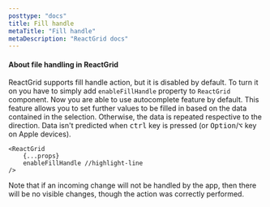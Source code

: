 ```yaml
---
posttype: "docs"
title: Fill handle
metaTitle: "Fill handle"
metaDescription: "ReactGrid docs"
---
```


#### About file handling in ReactGrid

ReactGrid supports fill handle action, but it is disabled by default. To turn it on you have to simply
add `enableFillHandle` property to `ReactGrid` component. Now you are able to use autocomplete feature by default.
This feature allows you to set further values to be filled in based on the data contained in the selection. Otherwise, the data is repeated
respective to the direction. Data isn't predicted when <kbd>ctrl</kbd> key is pressed (or <kbd>Option</kbd>/<kbd>⌥</kbd> key on Apple devices).

```tsx
<ReactGrid
    {...props}
    enableFillHandle //highlight-line
/>
```

Note that if an incoming change will not be handled by the app, then there will be no visible changes, 
though the action was correctly performed.
